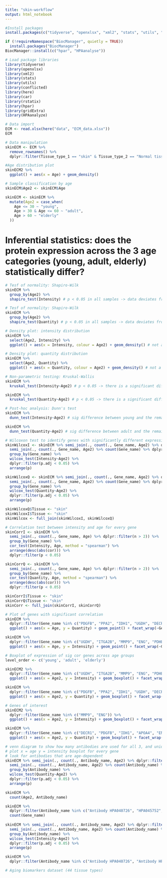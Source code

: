 ```yaml
---
title: "skin-workflow"
output: html_notebook
---
```


```r
#Install packages
install.packages(c("tidyverse", "openxlsx", "xml2", "stats", "utils", "gridExtra", "here", "car", "rstatix"))

if (!requireNamespace("BiocManager", quietly = TRUE))
  install.packages("BiocManager")
BiocManager::install(c("hpar", "HPAanalyse"))
```

```r
# Load package libraries
library(tidyverse)
library(openxlsx)
library(xml2)
library(stats)
library(utils)
library(conflicted)
library(here)
library(car)
library(rstatix)
library(hpar)
library(gridExtra)
library(HPAanalyze)
```

```r
# Data import
ECM <- read.xlsx(here("data", "ECM_data.xlsx"))
ECM

# Data manipulation
skinECM <- ECM %>%
  remove_rownames() %>%
  dplyr::filter(Tissue_type_1 == "skin" & Tissue_type_2 == "Normal tissue, NOS (M-00100)")
```

```r
#Age distribution plot
skinECM2 %>%
  ggplot() + aes(x = Age) + geom_density()

# Sample classification by age
skinECM$Age2 <- skinECM$Age

skinECM <- skinECM %>%
  mutate(Age2 = case_when(
    Age <= 30 ~ "young",
    Age > 30 & Age <= 60 ~ "adult",
    Age > 60 ~ "elderly"
  ))
```

# Inferential statistics: does the protein expression across the 3 age categories (young, adult, elderly) statistically differ?

```r
# Tesf of normality: Shapiro-Wilk
skinECM %>%
  group_by(Age2) %>%
  shapiro_test(Intensity) # p < 0.05 in all samples -> data deviates from a normal distribution

# Tesf of normality: Shapiro-Wilk
skinECM %>%
  group_by(Age2) %>%
  shapiro_test(Quantity) # p < 0.05 in all samples -> data deviates from a normal distribution

# Density plot: intensity distribution
skinECM %>%
  select(Age2, Intensity) %>%
  ggplot() + aes(x = Intensity, colour = Age2) + geom_density() # not a normal distribution -> positively skewed

# Density plot: quantity distribution
skinECM %>%
  select(Age2, Quantity) %>%
  ggplot() + aes(x = Quantity, colour = Age2) + geom_density() # not a normal distribution -> VERY positively skewed
```

```r
# Non-parametric testing: Kruskal-Wallis 
skinECM %>%
  kruskal_test(Intensity~Age2) # p < 0.05 -> there is a significant difference between samples

skinECM %>%
  kruskal_test(Quantity~Age2) # p < 0.05 -> there is a significant difference between samples
```

```r
# Post-hoc analysis: Dunn's test
skinECM %>%
  dunn_test(Intensity~Age2) # sig difference between young and the remaining two groups, but no sig difference between adult and elderly

skinECM %>%
  dunn_test(Quantity~Age2) # sig difference between adult and the remaining two groups, but no sig difference between young and elderly
```

```r
# Wilcoxon test to identify genes with significantly different expression across different age groups
skinWilcoxI <- skinECM %>% semi_join(., count(., Gene_name, Age2) %>% dplyr::filter(n > 2)) %>% 
  semi_join(., count(., Gene_name, Age2) %>% count(Gene_name) %>% dplyr::filter(n > 1)) %>%
  group_by(Gene_name) %>%
  wilcox_test(Intensity~Age2) %>%
  dplyr::filter(p.adj < 0.05) %>%
  arrange(p)

skinWilcoxQ <- skinECM %>% semi_join(., count(., Gene_name, Age2) %>% dplyr::filter(n > 2)) %>% 
  semi_join(., count(., Gene_name, Age2) %>% count(Gene_name) %>% dplyr::filter(n > 1)) %>%
  group_by(Gene_name) %>%
  wilcox_test(Quantity~Age2) %>%
  dplyr::filter(p.adj < 0.05) %>%
  arrange(p)

skinWilcoxQ$Tissue <- "skin"
skinWilcoxI$Tissue <- "skin"
skinWilcox <- full_join(skinWilcoxI, skinWilcoxQ)
```

```r
# Correlation test between intensity and age for every gene
skinCorrI <- skinECM %>% 
  semi_join(., count(., Gene_name, Age) %>% dplyr::filter(n > 2)) %>% 
  group_by(Gene_name) %>%
  cor_test(Intensity, Age, method = "spearman") %>%
  arrange(desc(abs(cor))) %>%
  dplyr::filter(p < 0.05) 

skinCorrQ <- skinECM %>% 
  semi_join(., count(., Gene_name, Age) %>% dplyr::filter(n > 2)) %>% 
  group_by(Gene_name) %>%
  cor_test(Quantity, Age, method = "spearman") %>%
  arrange(desc(abs(cor))) %>%
  dplyr::filter(p < 0.05) 

skinCorrI$Tissue <- "skin"
skinCorrQ$Tissue <- "skin"
skinCorr <- full_join(skinCorrI, skinCorrQ)

# Plot of genes with significant correlation
skinECM %>%
  dplyr::filter(Gene_name %in% c("PDGFB", "PPA2", "IDH1", "UGDH", "DECR1", "ENG", "APOE", "APOA4")) %>%
  ggplot() + aes(x = Age, y = Quantity) + geom_point() + facet_wrap(~Gene_name, scales = "free_x") + geom_smooth(method = "lm")

skinECM %>%
  dplyr::filter(Gene_name %in% c("UGDH", "ITGA2B", "MMP9", "ENG", "PDHB", "IDH1", "VWF", "DECR1", "CD14", "ITGA2")) %>%
  ggplot() + aes(x = Age, y = Intensity) + geom_point() + facet_wrap(~Gene_name, scales = "free_x") + geom_smooth(method = "lm")
```

```r
# Boxplot of expression of sig cor genes across age groups
level_order <- c('young', 'adult', 'elderly')

skinECM2 %>%
  dplyr::filter(Gene_name %in% c("UGDH", "ITGA2B", "MMP9", "ENG", "PDHB", "IDH1", "VWF", "DECR1", "CD14")) %>%
  ggplot() + aes(x = Age2, y = Intensity) + geom_boxplot() + facet_wrap(~Gene_name) + scale_x_discrete(limits = level_order)

skinECM %>%
  dplyr::filter(Gene_name %in% c("PDGFB", "PPA2", "IDH1", "UGDH", "DECR1", "ENG", "APOE", "APOA4")) %>%
  ggplot() + aes(x = Age2, y = Quantity) + geom_boxplot() + facet_wrap(~Gene_name) + scale_x_discrete(limits = level_order)
```

```r
# Genes of interest
skinECM2 %>%
  dplyr::filter(Gene_name %in% c("MMP9", "ENG")) %>%
  ggplot() + aes(x = Age2, y = Intensity) + geom_boxplot() + facet_wrap(~Gene_name) + scale_x_discrete(limits = level_order)

skinECM %>%
  dplyr::filter(Gene_name %in% c("DECR1", "PDGFB", "IDH1", "APOA4", "ENG")) %>%
  ggplot() + aes(x = Age2, y = Quantity) + geom_boxplot() + facet_wrap(~Gene_name) + scale_x_discrete(limits = level_order)
```

```r
# venn diagram to show how many antibodies are used for all 3, and unique for each age group! and repeat the test then to make it a fair test
# plot x = age y = intensity boxplot for every gene
# look for antibodies that are age-dependent
skinECM %>% semi_join(., count(., Antibody_name, Age2) %>% dplyr::filter(n > 2)) %>% 
  semi_join(., count(., Antibody_name, Age2) %>% count(Antibody_name) %>% dplyr::filter(n > 1)) %>%
  group_by(Antibody_name) %>%
  wilcox_test(Quantity~Age2) %>%
  dplyr::filter(p.adj < 0.05) %>%
  arrange(p)

skinECM %>%
  count(Age2, Antibody_name)

skinECM %>% 
  dplyr::filter(Antibody_name %in% c("Antibody HPA040726", "HPA045752", "HPA049368", "Antibody HPA001549", "HPA042638"), Gene_name == "LGALS7") %>%
  count(Gene_name)
  
skinECM %>% semi_join(., count(., Antibody_name, Age2) %>% dplyr::filter(n > 2)) %>% 
  semi_join(., count(., Antibody_name, Age2) %>% count(Antibody_name) %>% dplyr::filter(n > 1)) %>%
  group_by(Antibody_name) %>%
  wilcox_test(Intensity~Age2) %>%
  dplyr::filter(p.adj < 0.05) %>%
  arrange(p)

skinECM %>%
  dplyr::filter(Antibody_name %in% c("Antibody HPA040726", "Antibody HPA049813"))

# Aging biomarkers dataset (44 tissue types)
```


